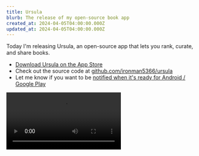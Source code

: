 ```yaml
---
title: Ursula
blurb: The release of my open-source book app
created_at: 2024-04-05T04:00:00.000Z
updated_at: 2024-04-05T04:00:00.000Z
---
```


Today I'm releasing Ursula, an open-source app that lets you rank, curate, and share books.

- [Download Ursula on the App Store](https://apps.apple.com/us/app/ursula-books/id6478836951)
- Check out the source code at [github.com/ironman5366/ursula](https://github.com/ironman5366/ursula)
- Let me know if you want to be [notified when it's ready for Android / Google Play](https://forms.gle/rBYx6zG2y3juzfkcA)

<Video src="/uploads/ursulapromocompressed.mp4" width={350} />

I built Ursula over the last two months, in what's turned out to be a lovely little period of unemployment. In a few days
I move to San Francisco and start a new job, so it's time to write this post and release Ursula publicly, though I'm not
sure I'd ever feel that it was "ready".

Ursula features a stack-ranking mechanism (instead of stars), some light social features, and AI recommendations. It's named after Ursula Le Guin. I'm indebted to
[Mash Ibtesum](https://mash.studio/) for his contributions to the app's design. It's a non-commercial and
permissively-licensed project.

The initial idea from Ursula came from an app called [Beli](https://beliapp.com/). I loved that Beli forced you to
_stack-rank_ your favorite restaurants rather than assign them star ratings. I think these stack rankings are much
higher signal than stars - it doesn't mean much to me if a friend ranks a restaurant as 5 stars, but if I see that my
friend ranked a restaurant as #1 out of 424 restaurants they've been to, I'll go out of my way to try it.

\[TODO - sc of my favorites, with a caption recommending people read behind the beautiful forevers]
